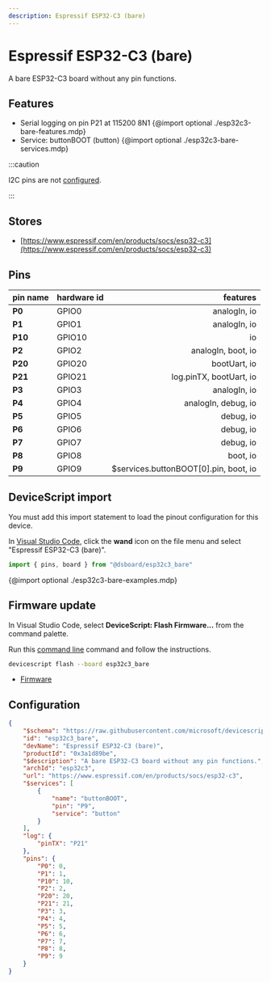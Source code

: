 ```yaml
---
description: Espressif ESP32-C3 (bare)
---
```

# Espressif ESP32-C3 (bare)


A bare ESP32-C3 board without any pin functions.


## Features

-  Serial logging on pin P21 at 115200 8N1
{@import optional ./esp32c3-bare-features.mdp}
-  Service: buttonBOOT (button)
{@import optional ./esp32c3-bare-services.mdp}

:::caution

I2C pins are not [configured](/developer/board-configuration).

:::


## Stores

-  [https://www.espressif.com/en/products/socs/esp32-c3](https://www.espressif.com/en/products/socs/esp32-c3)

## Pins

| pin name | hardware id | features |
|:---------|:------------|---------:|
| **P0** |  GPIO0 |  analogIn,  io |
| **P1** |  GPIO1 |  analogIn,  io |
| **P10** |  GPIO10 |  io |
| **P2** |  GPIO2 |  analogIn,  boot,  io |
| **P20** |  GPIO20 |  bootUart,  io |
| **P21** |  GPIO21 |  log.pinTX,  bootUart,  io |
| **P3** |  GPIO3 |  analogIn,  io |
| **P4** |  GPIO4 |  analogIn,  debug,  io |
| **P5** |  GPIO5 |  debug,  io |
| **P6** |  GPIO6 |  debug,  io |
| **P7** |  GPIO7 |  debug,  io |
| **P8** |  GPIO8 |  boot,  io |
| **P9** |  GPIO9 |  $services.buttonBOOT[0].pin,  boot,  io |



## DeviceScript import


You must add this import statement to load 
the pinout configuration for this device.

In [Visual Studio Code](/getting-started/vscode),
click the **wand** icon on the file menu and 
select "Espressif ESP32-C3 (bare)".

```ts
import { pins, board } from "@dsboard/esp32c3_bare"
```

{@import optional ./esp32c3-bare-examples.mdp}

## Firmware update

In Visual Studio Code,
select **DeviceScript: Flash Firmware...** from the command palette.
        
Run this [command line](/api/cli) command and follow the instructions.

```bash
devicescript flash --board esp32c3_bare
```


- [Firmware](https://github.com/microsoft/devicescript-esp32/releases/latest/download/devicescript-esp32c3-esp32c3_bare-0x0.bin)

## Configuration

```json title="esp32c3_bare.json"
{
    "$schema": "https://raw.githubusercontent.com/microsoft/devicescript-esp32/main/boards/esp32deviceconfig.schema.json",
    "id": "esp32c3_bare",
    "devName": "Espressif ESP32-C3 (bare)",
    "productId": "0x3a1d89be",
    "$description": "A bare ESP32-C3 board without any pin functions.",
    "archId": "esp32c3",
    "url": "https://www.espressif.com/en/products/socs/esp32-c3",
    "$services": [
        {
            "name": "buttonBOOT",
            "pin": "P9",
            "service": "button"
        }
    ],
    "log": {
        "pinTX": "P21"
    },
    "pins": {
        "P0": 0,
        "P1": 1,
        "P10": 10,
        "P2": 2,
        "P20": 20,
        "P21": 21,
        "P3": 3,
        "P4": 4,
        "P5": 5,
        "P6": 6,
        "P7": 7,
        "P8": 8,
        "P9": 9
    }
}
```

